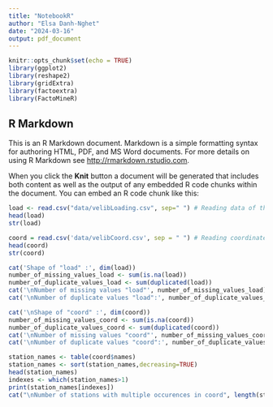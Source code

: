 ```yaml
---
title: "NotebookR"
author: "Elsa Danh-Nghet"
date: "2024-03-16"
output: pdf_document
---
```


```r
knitr::opts_chunk$set(echo = TRUE)
library(ggplot2)
library(reshape2)
library(gridExtra)
library(factoextra)
library(FactoMineR)

```

## R Markdown

This is an R Markdown document. Markdown is a simple formatting syntax for authoring HTML, PDF, and MS Word documents. For more details on using R Markdown see <http://rmarkdown.rstudio.com>.

When you click the **Knit** button a document will be generated that includes both content as well as the output of any embedded R code chunks within the document. You can embed an R code chunk like this:

```r
load <- read.csv("data/velibLoading.csv", sep=" ") # Reading data of the Velib loading
head(load)
str(load)

```
```r
coord = read.csv('data/velibCoord.csv', sep = " ") # Reading coordinates for each loading
head(coord)
str(coord)
```


```r
cat('Shape of "load" :', dim(load))
number_of_missing_values_load <- sum(is.na(load))
number_of_duplicate_values_load <- sum(duplicated(load))
cat('\nNumber of missing values "load"', number_of_missing_values_load)
cat('\nNumber of duplicate values "load":', number_of_duplicate_values_load)

cat('\nShape of "coord" :', dim(coord))
number_of_missing_values_coord <- sum(is.na(coord))
number_of_duplicate_values_coord <- sum(duplicated(coord))
cat('\nNumber of missing values "coord"', number_of_missing_values_coord)
cat('\nNumber of duplicate values "coord":', number_of_duplicate_values_coord)

```
```r
station_names <- table(coord$names)
station_names <- sort(station_names,decreasing=TRUE)
head(station_names)
indexes <- which(station_names>1)
print(station_names[indexes])
cat("\nNumber of stations with multiple occurences in coord", length(station_names[indexes]))
```
```r

```
